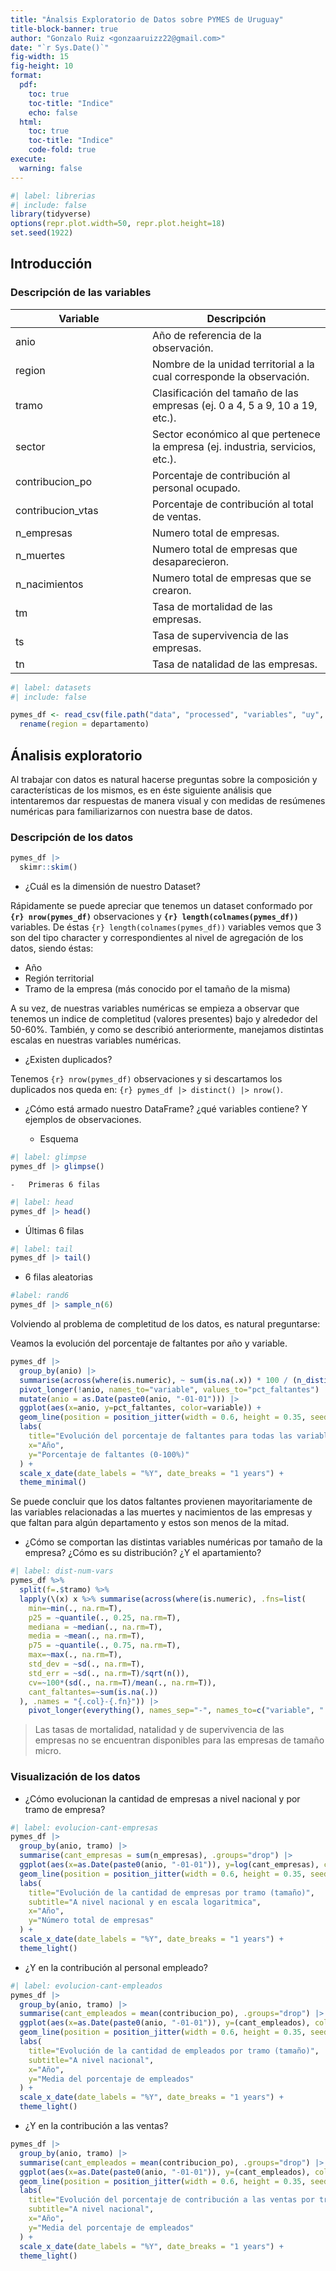 ```yaml
---
title: "Ánalsis Exploratorio de Datos sobre PYMES de Uruguay"
title-block-banner: true
author: "Gonzalo Ruiz <gonzaaruizz22@gmail.com>"
date: "`r Sys.Date()`"
fig-width: 15
fig-height: 10
format:
  pdf:
    toc: true
    toc-title: "Indice"
    echo: false
  html:
    toc: true
    toc-title: "Indice"
    code-fold: true
execute: 
  warning: false
---
```


```r
#| label: librerias
#| include: false
library(tidyverse)
options(repr.plot.width=50, repr.plot.height=18)
set.seed(1922)
```

## Introducción

### Descripción de las variables

| Variable                                                                          | Descripción                                                                     |
|-------------------------------|-----------------------------------------|
| anio                                                                              | Año de referencia de la observación.                                            |
| region                                                                            | Nombre de la unidad territorial a la cual corresponde la observación.           |
| tramo                                                                             | Clasificación del tamaño de las empresas (ej. 0 a 4, 5 a 9, 10 a 19, etc.).   |
| sector                                                                            | Sector económico al que pertenece la empresa (ej. industria, servicios, etc.). |
| contribucion_po | Porcentaje de contribución al personal ocupado. |
| contribucion_vtas | Porcentaje de contribución al total de ventas. |
| n_empresas | Numero total de empresas. |
| n_muertes | Numero total de empresas que desaparecieron. |
| n_nacimientos | Numero total de empresas que se crearon. |
| tm | Tasa de mortalidad de las empresas. |
| ts | Tasa de supervivencia de las empresas. |
| tn | Tasa de natalidad de las empresas. |
```r
#| label: datasets
#| include: false

pymes_df <- read_csv(file.path("data", "processed", "variables", "uy", "pymes.csv"), col_types=cols(anio='c', tramo='f')) |>
  rename(region = departamento)
```

## Ánalisis exploratorio

Al trabajar con datos es natural hacerse preguntas sobre la composición y características de los mismos, es en éste siguiente análisis que intentaremos dar respuestas de manera visual y con medidas de resúmenes numéricas para familiarizarnos con nuestra base de datos.

### Descripción de los datos

```r
pymes_df |>
  skimr::skim()
```
-   ¿Cuál es la dimensión de nuestro Dataset?

Rápidamente se puede apreciar que tenemos un dataset conformado por **`{r} nrow(pymes_df)`** observaciones y **`{r} length(colnames(pymes_df))`** variables. De éstas `{r} length(colnames(pymes_df))` variables vemos que 3 son del tipo character y correspondientes al nivel de agregación de los datos, siendo éstas:

-   Año
-   Región territorial
-   Tramo de la empresa (más conocido por el tamaño de la misma)

A su vez, de nuestras variables numéricas se empieza a observar que tenemos un indice de completitud (valores presentes) bajo y alrededor del 50-60%.
También, y como se describió anteriormente, manejamos distintas escalas en nuestras variables numéricas.

-   ¿Existen duplicados?

Tenemos `{r} nrow(pymes_df)` observaciones y si descartamos los duplicados nos queda en: `{r} pymes_df |> distinct() |> nrow()`.

-   ¿Cómo está armado nuestro DataFrame? ¿qué variables contiene? Y ejemplos de observaciones.

    -   Esquema

```r
#| label: glimpse
pymes_df |> glimpse()
```

```         
-   Primeras 6 filas
```

```r
#| label: head
pymes_df |> head()
```

-   Últimas 6 filas

```r
#| label: tail
pymes_df |> tail()
```

-   6 filas aleatorias

```r
#label: rand6
pymes_df |> sample_n(6)
```

Volviendo al problema de completitud de los datos, es natural preguntarse:

Veamos la evolución del porcentaje de faltantes por año y variable.
```r
pymes_df |>
  group_by(anio) |>
  summarise(across(where(is.numeric), ~ sum(is.na(.x)) * 100 / (n_distinct(region) * n_distinct(tramo)))) |>
  pivot_longer(!anio, names_to="variable", values_to="pct_faltantes") |>
  mutate(anio = as.Date(paste0(anio, "-01-01"))) |>
  ggplot(aes(x=anio, y=pct_faltantes, color=variable)) +
  geom_line(position = position_jitter(width = 0.6, height = 0.35, seed = 1)) +
  labs(
    title="Evolución del porcentaje de faltantes para todas las variables",
    x="Año",
    y="Porcentaje de faltantes (0-100%)"
  ) +
  scale_x_date(date_labels = "%Y", date_breaks = "1 years") +
  theme_minimal()
```
Se puede concluir que los datos faltantes provienen mayoritariamente de las variables relacionadas a las muertes y nacimientos de las empresas y que faltan para algún departamento y estos son menos de la mitad.

-   ¿Cómo se comportan las distintas variables numéricas por tamaño de la empresa? ¿Cómo es su distribución? ¿Y el apartamiento?
```r
#| label: dist-num-vars
pymes_df %>%
  split(f=.$tramo) %>%
  lapply(\(x) x %>% summarise(across(where(is.numeric), .fns=list(
    min=~min(., na.rm=T),
    p25 = ~quantile(., 0.25, na.rm=T),
    mediana = ~median(., na.rm=T),
    media = ~mean(., na.rm=T),
    p75 = ~quantile(., 0.75, na.rm=T),
    max=~max(., na.rm=T),
    std_dev = ~sd(., na.rm=T),
    std_err = ~sd(., na.rm=T)/sqrt(n()),
    cv=~100*(sd(., na.rm=T)/mean(., na.rm=T)),
    cant_faltantes=~sum(is.na(.))
  ), .names = "{.col}-{.fn}")) |>
    pivot_longer(everything(), names_sep="-", names_to=c("variable", ".value")))
```

> Las tasas de mortalidad, natalidad y de supervivencia de las empresas no se encuentran disponibles para las empresas de tamaño micro.

### **Visualización**  de los datos

-   ¿Cómo evolucionan la cantidad de empresas a nivel nacional y por tramo de empresa?

```r
#| label: evolucion-cant-empresas
pymes_df |>
  group_by(anio, tramo) |>
  summarise(cant_empresas = sum(n_empresas), .groups="drop") |>
  ggplot(aes(x=as.Date(paste0(anio, "-01-01")), y=log(cant_empresas), color=tramo)) +
  geom_line(position = position_jitter(width = 0.6, height = 0.35, seed = 1)) +
  labs(
    title="Evolución de la cantidad de empresas por tramo (tamaño)",
    subtitle="A nivel nacional y en escala logaritmica",
    x="Año",
    y="Número total de empresas"
  ) +
  scale_x_date(date_labels = "%Y", date_breaks = "1 years") +
  theme_light()
```

- ¿Y en la contribución al personal empleado?

```r
#| label: evolucion-cant-empleados
pymes_df |>
  group_by(anio, tramo) |>
  summarise(cant_empleados = mean(contribucion_po), .groups="drop") |>
  ggplot(aes(x=as.Date(paste0(anio, "-01-01")), y=(cant_empleados), color=tramo)) +
  geom_line(position = position_jitter(width = 0.6, height = 0.35, seed = 1)) +
  labs(
    title="Evolución de la cantidad de empleados por tramo (tamaño)",
    subtitle="A nivel nacional",
    x="Año",
    y="Media del porcentaje de empleados"
  ) +
  scale_x_date(date_labels = "%Y", date_breaks = "1 years") +
  theme_light()
```

- ¿Y en la contribución a las ventas?
```r
pymes_df |>
  group_by(anio, tramo) |>
  summarise(cant_empleados = mean(contribucion_po), .groups="drop") |>
  ggplot(aes(x=as.Date(paste0(anio, "-01-01")), y=(cant_empleados), color=tramo)) +
  geom_line(position = position_jitter(width = 0.6, height = 0.35, seed = 1)) +
  labs(
    title="Evolución del porcentaje de contribución a las ventas por tramo (tamaño)",
    subtitle="A nivel nacional",
    x="Año",
    y="Media del porcentaje de empleados"
  ) +
  scale_x_date(date_labels = "%Y", date_breaks = "1 years") +
  theme_light()
```
